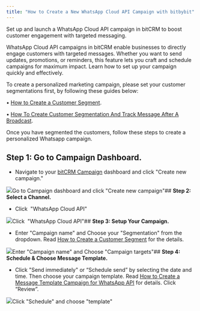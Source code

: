 ```yaml
---
title: "How to Create a New WhatsApp Cloud API Campaign with bitbybit"
---
```


Set up and launch a WhatsApp Cloud API campaign in bitCRM to boost customer engagement with targeted messaging.

WhatsApp Cloud API campaigns in bitCRM enable businesses to directly engage customers with targeted messages. Whether you want to send updates, promotions, or reminders, this feature lets you craft and schedule campaigns for maximum impact. Learn how to set up your campaign quickly and effectively.

To create a personalized marketing campaign, please set your customer segmentations first, by following these guides below:

• [How to Create a Customer Segment](https://www.bitbybit.studio/knowledge-base/how-to-create-a-customer-segment).

• [How To Create Customer Segmentation And Track Message After A Broadcast](https://www.bitbybit.studio/knowledge-base/how-to-create-customer-segmentation-and-track-message-after-a-broadcast).

Once you have segmented the customers, follow these steps to create a personalized Whatsapp campaign.

## **Step 1: Go to Campaign Dashboard.**

* Navigate to your [bitCRM Campaign](https://app.bitbybit.studio/bitcrm/campaign) dashboard and click "Create new campaign."  


![](https://cdn.prod.website-files.com/659655f5b20d395a5c69efcf/66dfb475889895e236fc4451_AD_4nXcfZGD13_opnJpzGZrT68576NYMDbDJxCvYdXD_J22bZwzL3nLB25rCHtmc9PM8k_Hp5aA-FJ43r9PNN9ulj4bvRvs9LLq9QcRtvF5q3DhnKhKlafcH3acVPlALtgi0hvjVINkr06knK2vRAEGOo_Qdnzkv.png)Go to Campaign dashboard and click "Create new campaign"## **Step 2: Select a Channel.**

* Click  "WhatsApp Cloud API"  


![](https://cdn.prod.website-files.com/659655f5b20d395a5c69efcf/67ca7191d17dc3d73fc9dabd_AD_4nXcsclYsWExSc1QVxADRdAXlhF1UZqqwew9eDneaj22O7x1Azxt0WcflALsKbLTl3ivdtKm2FhEsyoQNPK0t2DdxcOUEfn6YcMvmbGilpHzq4nsWw86OTYFZD5PrItc4_gdDI-LQtA.png)Click  "WhatsApp Cloud API"## **Step 3: Setup Your Campaign.**

* Enter "Campaign name" and Choose your "Segmentation" from the dropdown. Read [How to Create a Customer Segment](https://www.bitbybit.studio/knowledge-base/how-to-create-a-customer-segment) for the details.  


![](https://cdn.prod.website-files.com/659655f5b20d395a5c69efcf/66dfb47580368018c1db9825_AD_4nXfwM8KWPBFXe_lt_FfcA2UNv9vLSdF-sd_nGsvANHxGkbSRq4CohWOw3YBbq8OAFA_jCxTHd18Y9za7FDyOv0IZVCROnmhwlOo0mtDjI6verqJdf-_sF0bNCR1h3h9s2WWO1dtoWx10LRjlowly0Gqph8m9.png)Enter "Campaign name" and Choose "Campaign targets"## **Step 4: Schedule & Choose Message Template.**

* Click "Send immediately" or “Schedule send” by selecting the date and time. Then choose your campaign template. Read [How to Create a Message Template Campaign for WhatsApp API](https://www.bitbybit.studio/knowledge-base/how-to-create-a-message-template-campaign-for-whatsapp-api) for details. Click “Review”.  


![](https://cdn.prod.website-files.com/659655f5b20d395a5c69efcf/686f3a9d80e9145c33ae5db2_AD_4nXeeIB3r_y2O31H59ONkGcvrv42t79mLhefmLMOTAln_3gH512xIKcDJXQu_CrVOo3_LTS0_Qiel08GCsM4bMRJgT_TSKbS2NAunwY_gbSPdwNgeimGd2qcFbkvSAY5gUbs_sWWY5g.png)Click "Schedule" and choose "template"‍
